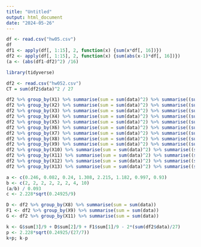 ```yaml
---
title: "Untitled"
output: html_document
date: "2024-05-26"
---
```


```r
df <- read.csv("hw05.csv")
df
df1 <- apply(df[, 1:15], 2, function(x) {sum(x*df[, 16])})
df2 <- apply(df[, 1:15], 2, function(x) {sum(abs(x-1)*df[, 16])})
(a <- (abs(df1-df2)^2) /16)
```
```r
library(tidyverse)
```

```r
df2 <- read.csv("hw052.csv")
CT = sum(df2$data)^2 / 27

df2 %>% group_by(X1) %>% summarise(sum = sum(data)^2) %>% summarise((sum(sum)/9) - CT)
df2 %>% group_by(X2) %>% summarise(sum = sum(data)^2) %>% summarise((sum(sum)/9) - CT)
df2 %>% group_by(X3) %>% summarise(sum = sum(data)^2) %>% summarise((sum(sum)/9) - CT)
df2 %>% group_by(X4) %>% summarise(sum = sum(data)^2) %>% summarise((sum(sum)/9) - CT)
df2 %>% group_by(X5) %>% summarise(sum = sum(data)^2) %>% summarise((sum(sum)/9) - CT)
df2 %>% group_by(X6) %>% summarise(sum = sum(data)^2) %>% summarise((sum(sum)/9) - CT)
df2 %>% group_by(X7) %>% summarise(sum = sum(data)^2) %>% summarise((sum(sum)/9) - CT)
df2 %>% group_by(X8) %>% summarise(sum = sum(data)^2) %>% summarise((sum(sum)/9) - CT)
df2 %>% group_by(X9) %>% summarise(sum = sum(data)^2) %>% summarise((sum(sum)/9) - CT)
df2 %>% group_by(X10) %>% summarise(sum = sum(data)^2) %>% summarise((sum(sum)/9) - CT)
df2 %>% group_by(X11) %>% summarise(sum = sum(data)^2) %>% summarise((sum(sum)/9) - CT)
df2 %>% group_by(X12) %>% summarise(sum = sum(data)^2) %>% summarise((sum(sum)/9) - CT)
df2 %>% group_by(X13) %>% summarise(sum = sum(data)^2) %>% summarise((sum(sum)/9) - CT)
```
```r
a <- c(0.246, 0.082, 0.24, 1.308, 2.215, 1.182, 0.997, 0.93)
b <- c(2, 2, 2, 2, 2, 2, 4, 10)
(a/b) / 0.093
c <- 2.228*sqrt(0.24925/9)

D <- df2 %>% group_by(X8) %>% summarise(sum = sum(data)) 
F1 <- df2 %>% group_by(X9) %>% summarise(sum = sum(data)) 
G <- df2 %>% group_by(X11) %>% summarise(sum = sum(data))
```
```r
k <- G$sum[3]/9 + D$sum[2]/9 + F1$sum[1]/9 - 2*(sum(df2$data)/27)
p <- 2.228*sqrt(0.24925/(27/7))
k+p; k-p
```

